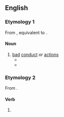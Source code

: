 ==English==

===Etymology 1===
From {{inh|en|enm|misbehaving}}, equivalent to {{suffix|en|misbehave|ing}}.

====Noun====
{{en-noun|~}}

# [[bad]] [[conduct]] or [[actions]]
#* {{quote-text|lang=en|year=1997|author=Jo-Anne Elder, ‎Colin O’Connell|title=Voices and Echoes|passage=My '''misbehavings''' make him cry?}}
#* {{quote-text|lang=en|year=2013|author=Vitalis Chi Nwaneri|title=We Are At War|passage=While he fears that the father may be angry for his '''misbehaving''', a child would never fear that the father will kill him for '''misbehaving'''.}}

===Etymology 2===
From {{suffix|en|misbehave|ing}}.

====Verb====
{{head|en|present participle}}

# {{present participle of|misbehave|lang=en|nocat=1}}